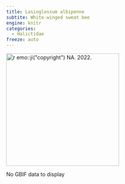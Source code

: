 ```yaml
---
title: Lasioglossum albipenne
subtite: White-winged sweat bee
engine: knitr
categories:
  - Halictidae
freeze: auto
---
```

[![`r emo::ji("copyright")` NA. 2022.](/files/no_bee.png){height=300}](https://inaturalist.ca/observations/134979380)

No GBIF data to display
